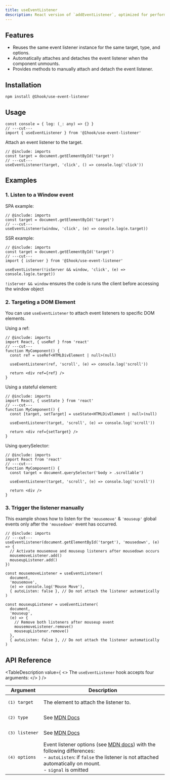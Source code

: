 ```yaml
---
title: useEventListener
description: React version of `addEventListener`, optimized for performance and memory usage.
---
```


## Features

- Reuses the same event listener instance for the same target, type, and options.
- Automatically attaches and detaches the event listener when the component unmounts.
- Provides methods to manually attach and detach the event listener.

## Installation

```package-install
npm install @1hook/use-event-listener
```

## Usage

```tsx twoslash include imports
const console = { log: (_: any) => {} }
// ---cut---
import { useEventListener } from '@1hook/use-event-listener'
```

Attach an event listener to the target.

```tsx twoslash
// @include: imports
const target = document.getElementById('target')
// ---cut---
useEventListener(target, 'click', () => console.log('click'))
```

## Examples

### 1. Listen to a Window event

SPA example:

```tsx twoslash
// @include: imports
const target = document.getElementById('target')
// ---cut---
useEventListener(window, 'click', (e) => console.log(e.target))
```

SSR example:

```tsx twoslash
// @include: imports
const target = document.getElementById('target')
// ---cut---
import { isServer } from '@1hook/use-event-listener'

useEventListener(!isServer && window, 'click', (e) => console.log(e.target))
```

`!isServer && window` ensures the code is runs the client before accessing the
window object

### 2. Targeting a DOM Element

You can use `useEventListener` to attach event listeners to specific DOM elements.

Using a ref:

```tsx twoslash
// @include: imports
import React, { useRef } from 'react'
// ---cut---
function MyComponent() {
  const ref = useRef<HTMLDivElement | null>(null)

  useEventListener(ref, 'scroll', (e) => console.log('scroll'))

  return <div ref={ref} />
}
```

Using a stateful element:

```tsx twoslash
// @include: imports
import React, { useState } from 'react'
// ---cut---
function MyComponent() {
  const [target, setTarget] = useState<HTMLDivElement | null>(null)

  useEventListener(target, 'scroll', (e) => console.log('scroll'))

  return <div ref={setTarget} />
}
```

Using querySelector:

```tsx twoslash
// @include: imports
import React from 'react'
// ---cut---
function MyComponent() {
  const target = document.querySelector('body > .scrollable')

  useEventListener(target, 'scroll', (e) => console.log('scroll'))

  return <div />
}
```

### 3. Trigger the listener manually

This example shows how to listen for the `'mousemove'` & `'mouseup'` global events only after the `'mousedown'` event has occurred.

```tsx twoslash
// @include: imports
// ---cut---
useEventListener(document.getElementById('target'), 'mousedown', (e) => {
  // Activate mousemove and mouseup listeners after mousedown occurs
  mousemoveListener.add()
  mouseupListener.add()
})

const mousemoveListener = useEventListener(
  document,
  'mousemove',
  (e) => console.log('Mouse Move'),
  { autoListen: false }, // Do not attach the listener automatically
)

const mouseupListener = useEventListener(
  document,
  'mouseup',
  (e) => {
    // Remove both listeners after mouseup event
    mousemoveListener.remove()
    mouseupListener.remove()
  },
  { autoListen: false }, // Do not attach the listener automatically
)
```

## API Reference

<TableTitle value="Parameters" />

<TableDescription
  value={
    <>
      The <code>useEventListener</code> hook accepts four arguments:
    </>
  }
/>

| Argument                             | Description                                                                                                                                                                                                                                                                     |
| ------------------------------------ | ------------------------------------------------------------------------------------------------------------------------------------------------------------------------------------------------------------------------------------------------------------------------------- |
| <pre>(1) <Code>target</Code></pre>   | The element to attach the listener to.                                                                                                                                                                                                                                          |
| <pre>(2) <Code>type</Code></pre>     | See [MDN Docs](https://developer.mozilla.org/en-US/docs/Web/API/EventTarget/addEventListener#parameters)                                                                                                                                                                        |
| <pre>(3) <Code>listener</Code></pre> | See [MDN Docs](https://developer.mozilla.org/en-US/docs/Web/API/EventTarget/addEventListener#parameters)                                                                                                                                                                        |
| <pre>(4) <Code>options</Code></pre>  | Event listener options (see [MDN docs](https://developer.mozilla.org/en-US/docs/Web/API/EventTarget/addEventListener#parameters)) with the following differences:<br/>- `autoListen`: if `false` the listener is not attached automatically on mount.<br/>- `signal` is omitted |

<AutoTypeTable
  name="UseEventListenerReturn"
  description="What `useEventListener` returns"
  path="packages/use-event-listener/src/index.ts"
/>
